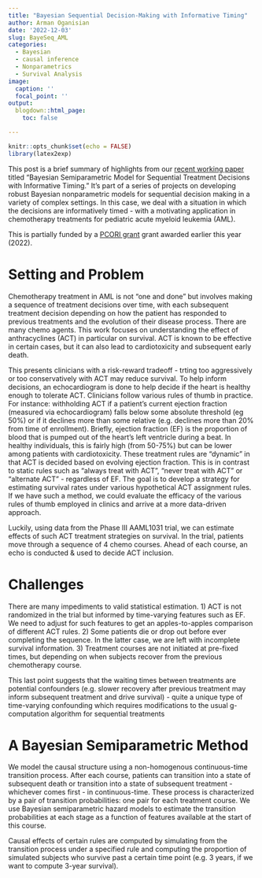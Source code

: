 ```yaml
---
title: "Bayesian Sequential Decision-Making with Informative Timing"
author: Arman Oganisian
date: '2022-12-03'
slug: BayeSeq_AML
categories:
  - Bayesian
  - causal inference
  - Nonparametrics
  - Survival Analysis
image:
  caption: ''
  focal_point: ''
output:
  blogdown::html_page:
    toc: false

---
```


```r
knitr::opts_chunk$set(echo = FALSE)
library(latex2exp)

```

This post is a brief summary of highlights from our [recent working paper](https://arxiv.org/abs/2211.16393) titled "Bayesian Semiparametric Model for Sequential Treatment Decisions with Informative Timing." It's part of a series of projects on developing robust Bayesian nonparametric models for sequential decision making in a variety of complex settings. In this case, we deal with a situation in which the decisions are informatively timed - with a motivating application in chemotherapy treatments for pediatric acute myeloid leukemia (AML).

This is partially funded by a [PCORI grant](https://www.pcori.org/research-results/2022/statistical-methods-optimizing-dynamic-patient-level-treatment-and-monitoring-strategies) grant awarded earlier this year (2022).

# Setting and Problem

Chemotherapy treatment in AML is not “one and done” but involves making a sequence of treatment decisions over time, with each subsequent treatment decision depending on how the patient has responded to previous treatments and the evolution of their disease process. There are many chemo agents. This work focuses on understanding the effect of anthracyclines (ACT) in particular on survival. ACT is known to be effective in certain cases, but it can also lead to cardiotoxicity and subsequent early death.

This presents clinicians with a risk-reward tradeoff - trting too aggressively or too conservatively with ACT may reduce survival. To help inform decisions, an echocardiogram is done to help decide if the heart is healthy enough to tolerate ACT. Clinicians follow various rules of thumb in practice. For instance: withholding ACT if a patient’s current ejection fraction (measured via echocardiogram) falls below some absolute threshold (eg 50%) or if it declines more than some relative (e.g. declines more than 20% from time of enrollment). Briefly, ejection fraction (EF) is the proportion of blood that is pumped out of the heart's left ventricle during a beat. In healthy individuals, this is fairly high (from 50-75%) but can be lower among patients with cardiotoxicity. These treatment rules are "dynamic" in that ACT is decided based on evolving ejection fraction. This is in contrast to static rules such as “always treat with ACT”, “never treat with ACT” or “alternate ACT” - regardless of EF. The goal is to develop a strategy for estimating survival rates under various hypothetical ACT assignment rules. If we have such a method, we could evaluate the efficacy of the various rules of thumb employed in clinics and arrive at a more data-driven approach.

Luckily, using data from the Phase III AAML1031 trial, we can estimate effects of such ACT treatment strategies on survival. In the trial, patients move through a sequence of 4 chemo courses. Ahead of each course, an echo is conducted & used to decide ACT inclusion.

# Challenges
There are many impediments to valid statistical estimation. 1) ACT is not randomized in the trial but informed by time-varying features such as EF. We need to adjust for such features to get an apples-to-apples comparison of different ACT rules. 2) Some patients die or drop out before ever completing the sequence. In the latter case, we are left with incomplete survival information. 3) Treatment courses are not initiated at pre-fixed times, but depending on when subjects recover from the previous chemotherapy course.

This last point suggests that the waiting times between treatments are potential confounders (e.g. slower recovery after previous treatment may inform subsequent treatment and drive survival) - quite a unique type of time-varying confounding which requires modifications to the usual g-computation algorithm for sequential treatments

# A Bayesian Semiparametric Method

We model the causal structure using a non-homogenous continuous-time transition process. After each course, patients can transition into a state of subsequent death or transition into a state of subsequent treatment - whichever comes first - in continuous-time. These process is characterized by a pair of transition probabilities: one pair for each treatment course. We use Bayesian semiparametric hazard models to estimate the transition probabilities at each stage as a function of features available at the start of this course.

Causal effects of certain rules are computed by simulating from the transition process under a specified rule and computing the proportion of simulated subjects who survive past a certain time point (e.g. 3 years, if we want to compute 3-year survival).